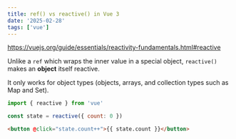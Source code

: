```yaml
---
title: ref() vs reactive() in Vue 3
date: '2025-02-28'
tags: ['vue']
---
```


https://vuejs.org/guide/essentials/reactivity-fundamentals.html#reactive

Unlike a `ref` which wraps the inner value in a special object, `reactive()` makes an **object** itself reactive.

It only works for object types (objects, arrays, and collection types such as Map and Set).

```js
import { reactive } from 'vue'

const state = reactive({ count: 0 })
```

```html
<button @click="state.count++">{{ state.count }}</button>
```
